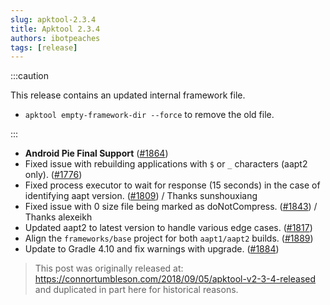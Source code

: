 ```yaml
---
slug: apktool-2.3.4
title: Apktool 2.3.4
authors: ibotpeaches
tags: [release]
---
```


:::caution

This release contains an updated internal framework file.

- `apktool empty-framework-dir --force` to remove the old file.

:::

- **Android Pie Final Support** ([#1864](https://github.com/iBotPeaches/Apktool/issues/1864))
- Fixed issue with rebuilding applications with `$` or `_` characters (aapt2 only). ([#1776](https://github.com/iBotPeaches/Apktool/issues/1776))
- Fixed process executor to wait for response (15 seconds) in the case of identifying aapt version. ([#1809](https://github.com/iBotPeaches/Apktool/issues/1809)) / Thanks sunshouxiang
- Fixed issue with 0 size file being marked as doNotCompress. ([#1843](https://github.com/iBotPeaches/Apktool/issues/1843)) / Thanks alexeikh
- Updated aapt2 to latest version to handle various edge cases. ([#1817](https://github.com/iBotPeaches/Apktool/issues/1817))
- Align the `frameworks/base` project for both `aapt1/aapt2` builds. ([#1889](https://github.com/iBotPeaches/Apktool/issues/1889))
- Update to Gradle 4.10 and fix warnings with upgrade. ([#1884](https://github.com/iBotPeaches/Apktool/issues/1884))

> This post was originally released at: https://connortumbleson.com/2018/09/05/apktool-v2-3-4-released and duplicated in part here for historical reasons.
